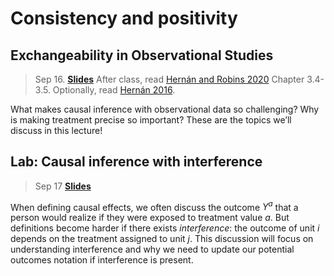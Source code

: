 
# Consistency and positivity

## Exchangeability in Observational Studies

> Sep 16. [**Slides**](assets/slides/3-1_goodQuestion_fa25.pdf) After class, read [Hernán and Robins 2020](https://www.hsph.harvard.edu/miguel-hernan/causal-inference-book/) Chapter 3.4-3.5. Optionally, read [Hernán 2016](https://www.ncbi.nlm.nih.gov/pmc/articles/PMC5207342/).

What makes causal inference with observational data so challenging? Why is making treatment precise so important? These are the topics we'll discuss in this lecture!


## Lab: Causal inference with interference

> Sep 17 [**Slides**](assets/discussions/discussion4-interference.pdf)

When defining causal effects, we often discuss the outcome $Y^a$ that a person would realize if they were exposed to treatment value $a$. But definitions become harder if there exists *interference*: the outcome of unit $i$ depends on the treatment assigned to unit $j$. This discussion will focus on understanding interference and why we need to update our potential outcomes notation if interference is present.

